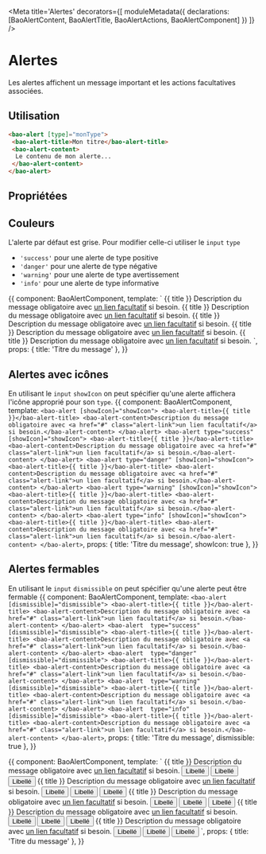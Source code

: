 
<Meta title='Alertes' decorators={[
  moduleMetadata({
    declarations: [BaoAlertContent, BaoAlertTitle, BaoAlertActions, BaoAlertComponent]
  })
]} />

# Alertes

Les alertes affichent un message important et les actions facultatives associées.

## Utilisation
```html
<bao-alert [type]="monType">
 <bao-alert-title>Mon titre</bao-alert-title>
 <bao-alert-content>
  Le contenu de mon alerte...
 </bao-alert-content>
</bao-alert>
```

## Propriétées

<Props of={BaoAlertComponent} />

## Couleurs
L'alerte par défaut est grise. 
Pour modifier celle-ci utiliser le `input` `type`

* `'success'` pour une alerte de type positive
* `'danger'` pour une alerte de type négative
* `'warning'` pour une alerte de type avertissement
* `'info'` pour une alerte de type informative

<Preview>
  <Story name='alertes'>{{
    component: BaoAlertComponent,
    template: `
      <bao-alert>
        <bao-alert-title>{{ title }}</bao-alert-title>
        <bao-alert-content>Description du message obligatoire avec <a href="#" class="alert-link">un lien facultatif</a> si besoin.</bao-alert-content>
      </bao-alert>
      <bao-alert type="success">
        <bao-alert-title>{{ title }}</bao-alert-title>
        <bao-alert-content>Description du message obligatoire avec <a href="#" class="alert-link">un lien facultatif</a> si besoin.</bao-alert-content>
      </bao-alert>
      <bao-alert type="danger">
        <bao-alert-title>{{ title }}</bao-alert-title>
        <bao-alert-content>Description du message obligatoire avec <a href="#" class="alert-link">un lien facultatif</a> si besoin.</bao-alert-content>
      </bao-alert>
      <bao-alert type="warning">
        <bao-alert-title>{{ title }}</bao-alert-title>
        <bao-alert-content>Description du message obligatoire avec <a href="#" class="alert-link">un lien facultatif</a> si besoin.</bao-alert-content>
      </bao-alert>
      <bao-alert type="info">
        <bao-alert-title>{{ title }}</bao-alert-title>
        <bao-alert-content>Description du message obligatoire avec <a href="#" class="alert-link">un lien facultatif</a> si besoin.</bao-alert-content>
      </bao-alert>
    `,
    props: {
      title: 'Titre du message'
    },
  }}
  </Story>
</Preview>

## Alertes avec icônes
En utilisant le `input` `showIcon` on peut spécifier qu'une alerte affichera l'icône approprié pour son `type`.
<Preview>
  <Story name='alertes avec icônes'>{{
    component: BaoAlertComponent,
    template: `
      <bao-alert [showIcon]="showIcon">
        <bao-alert-title>{{ title }}</bao-alert-title>
        <bao-alert-content>Description du message obligatoire avec <a href="#" class="alert-link">un lien facultatif</a> si besoin.</bao-alert-content>
      </bao-alert>
      <bao-alert type="success" [showIcon]="showIcon">
        <bao-alert-title>{{ title }}</bao-alert-title>
        <bao-alert-content>Description du message obligatoire avec <a href="#" class="alert-link">un lien facultatif</a> si besoin.</bao-alert-content>
      </bao-alert>
      <bao-alert type="danger" [showIcon]="showIcon">
        <bao-alert-title>{{ title }}</bao-alert-title>
        <bao-alert-content>Description du message obligatoire avec <a href="#" class="alert-link">un lien facultatif</a> si besoin.</bao-alert-content>
      </bao-alert>
      <bao-alert type="warning" [showIcon]="showIcon">
        <bao-alert-title>{{ title }}</bao-alert-title>
        <bao-alert-content>Description du message obligatoire avec <a href="#" class="alert-link">un lien facultatif</a> si besoin.</bao-alert-content>
      </bao-alert>
      <bao-alert type="info" [showIcon]="showIcon">
        <bao-alert-title>{{ title }}</bao-alert-title>
        <bao-alert-content>Description du message obligatoire avec <a href="#" class="alert-link">un lien facultatif</a> si besoin.</bao-alert-content>
      </bao-alert>
    `,
    props: {
      title: 'Titre du message',
      showIcon: true
    },
  }}
  </Story>
</Preview>

## Alertes fermables
En utilisant le `input` `dismissible` on peut spécifier qu'une alerte peut être fermable
<Preview>
  <Story name='alertes fermables'>{{
    component: BaoAlertComponent,
    template: `
      <bao-alert [dismissible]="dismissible">
        <bao-alert-title>{{ title }}</bao-alert-title>
        <bao-alert-content>Description du message obligatoire avec <a href="#" class="alert-link">un lien facultatif</a> si besoin.</bao-alert-content>
      </bao-alert>
      <bao-alert  type="success" [dismissible]="dismissible">
        <bao-alert-title>{{ title }}</bao-alert-title>
        <bao-alert-content>Description du message obligatoire avec <a href="#" class="alert-link">un lien facultatif</a> si besoin.</bao-alert-content>
      </bao-alert>
      <bao-alert  type="danger" [dismissible]="dismissible">
        <bao-alert-title>{{ title }}</bao-alert-title>
        <bao-alert-content>Description du message obligatoire avec <a href="#" class="alert-link">un lien facultatif</a> si besoin.</bao-alert-content>
      </bao-alert>
      <bao-alert  type="warning" [dismissible]="dismissible">
        <bao-alert-title>{{ title }}</bao-alert-title>
        <bao-alert-content>Description du message obligatoire avec <a href="#" class="alert-link">un lien facultatif</a> si besoin.</bao-alert-content>
      </bao-alert>
      <bao-alert  type="info" [dismissible]="dismissible">
        <bao-alert-title>{{ title }}</bao-alert-title>
        <bao-alert-content>Description du message obligatoire avec <a href="#" class="alert-link">un lien facultatif</a> si besoin.</bao-alert-content>
      </bao-alert>
    `,
    props: {
      title: 'Titre du message',
      dismissible: true
    },
  }}
  </Story>
</Preview>

<Preview>
  <Story name='alertes avec actions'>{{
    component: BaoAlertComponent,
    template: `
      <bao-alert>
        <bao-alert-title>{{ title }}</bao-alert-title>
        <bao-alert-content>Description du message obligatoire avec <a href="#" class="alert-link">un lien facultatif</a> si besoin.</bao-alert-content>
        <bao-alert-actions>
          <button type="button" class="btn btn-primary btn-squared">Libellé</button>
          <button type="button" class="btn btn-secondary btn-squared">Libellé</button>
          <button type="button" class="btn btn-tertiary btn-squared">Libellé</button>
        </bao-alert-actions>
      </bao-alert>
      <bao-alert type="success">
        <bao-alert-title>{{ title }}</bao-alert-title>
        <bao-alert-content>Description du message obligatoire avec <a href="#" class="alert-link">un lien facultatif</a> si besoin.</bao-alert-content>
        <bao-alert-actions>
          <button type="button" class="btn btn-primary btn-squared btn-success">Libellé</button>
          <button type="button" class="btn btn-secondary btn-squared btn-success">Libellé</button>
          <button type="button" class="btn btn-tertiary btn-squared btn-success">Libellé</button>
        </bao-alert-actions>
      </bao-alert>
      <bao-alert type="danger">
        <bao-alert-title>{{ title }}</bao-alert-title>
        <bao-alert-content>Description du message obligatoire avec <a href="#" class="alert-link">un lien facultatif</a> si besoin.</bao-alert-content>
        <bao-alert-actions>
          <button type="button" class="btn btn-primary btn-squared btn-danger">Libellé</button>
          <button type="button" class="btn btn-secondary btn-squared btn-danger">Libellé</button>
          <button type="button" class="btn btn-tertiary btn-squared btn-danger">Libellé</button>
        </bao-alert-actions>
      </bao-alert>
      <bao-alert type="warning">
        <bao-alert-title>{{ title }}</bao-alert-title>
        <bao-alert-content>Description du message obligatoire avec <a href="#" class="alert-link">un lien facultatif</a> si besoin.</bao-alert-content>
        <bao-alert-actions>
          <button type="button" class="btn btn-primary btn-squared btn-warning">Libellé</button>
          <button type="button" class="btn btn-secondary btn-squared btn-warning">Libellé</button>
          <button type="button" class="btn btn-tertiary btn-squared btn-warning">Libellé</button>
        </bao-alert-actions>
      </bao-alert>
      <bao-alert type="info">
        <bao-alert-title>{{ title }}</bao-alert-title>
        <bao-alert-content>Description du message obligatoire avec <a href="#" class="alert-link">un lien facultatif</a> si besoin.</bao-alert-content>
        <bao-alert-actions>
          <button type="button" class="btn btn-primary btn-squared btn-info">Libellé</button>
          <button type="button" class="btn btn-secondary btn-squared btn-info">Libellé</button>
          <button type="button" class="btn btn-tertiary btn-squared btn-info">Libellé</button>
        </bao-alert-actions>
      </bao-alert>
    `,
    props: {
      title: 'Titre du message'
    },
  }}
  </Story>
</Preview>
